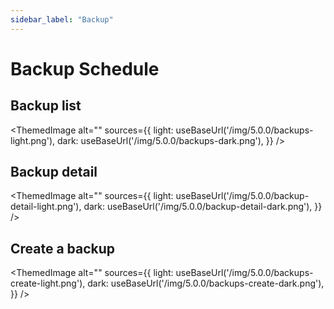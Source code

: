 ```yaml
---
sidebar_label: "Backup"
---
```


# Backup Schedule


## Backup list

<ThemedImage
  alt=""
  sources={{
    light: useBaseUrl('/img/5.0.0/backups-light.png'),
    dark: useBaseUrl('/img/5.0.0/backups-dark.png'),
  }}
/>

## Backup detail

<ThemedImage
  alt=""
  sources={{
    light: useBaseUrl('/img/5.0.0/backup-detail-light.png'),
    dark: useBaseUrl('/img/5.0.0/backup-detail-dark.png'),
  }}
/>

## Create a backup

<ThemedImage
  alt=""
  sources={{
    light: useBaseUrl('/img/5.0.0/backups-create-light.png'),
    dark: useBaseUrl('/img/5.0.0/backups-create-dark.png'),
  }}
/>
